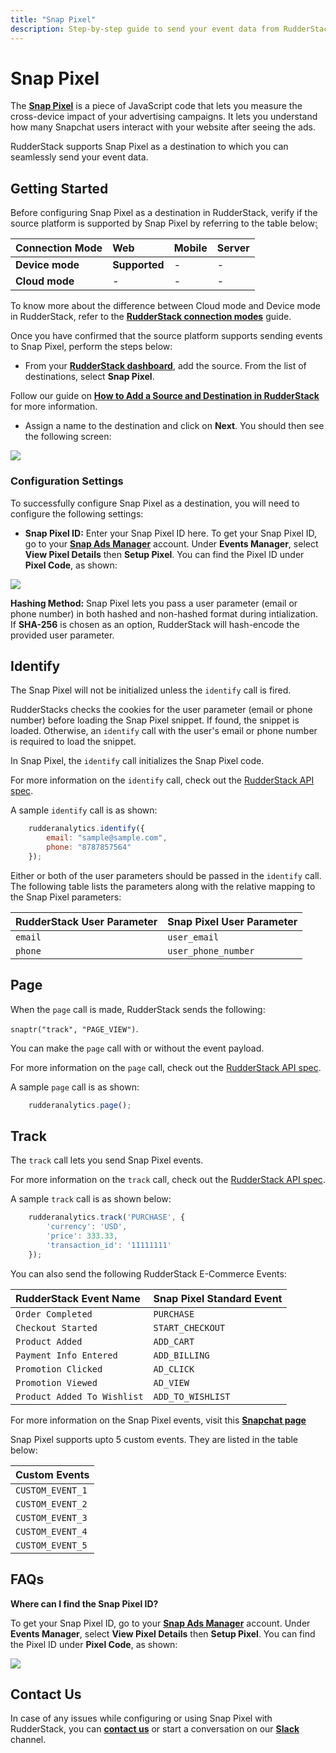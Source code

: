 ```yaml
---
title: "Snap Pixel"
description: Step-by-step guide to send your event data from RudderStack to Snap Pixel.
---
```


# Snap Pixel

The [**Snap Pixel**](https://ads.snapchat.com/) is a piece of JavaScript code that lets you measure the cross-device impact of your advertising campaigns. It lets you understand how many Snapchat users interact with your website after seeing the ads.

RudderStack supports Snap Pixel as a destination to which you can seamlessly send your event data.

## Getting Started

Before configuring Snap Pixel as a destination in RudderStack, verify if the source platform is supported by Snap Pixel by referring to the table below: ̦

| **Connection Mode** | **Web** | **Mobile** | **Server** |
| :--- | :--- | :--- | :--- |
| **Device mode** | **Supported** | - | - |
| **Cloud mode** | - | - | - |

<div class="infoBlock">

To know more about the difference between Cloud mode and Device mode in RudderStack, refer to the [**RudderStack connection modes**](https://docs.rudderstack.com/get-started/rudderstack-connection-modes) guide.
</div>

Once you have confirmed that the source platform supports sending events to Snap Pixel, perform the steps below:

* From your [**RudderStack dashboard**](https://app.rudderstack.com/), add the source. From the list of destinations, select **Snap Pixel**.

<div class="infoBlock">

Follow our guide on [**How to Add a Source and Destination in RudderStack**](https://docs.rudderstack.com/connections/adding-source-and-destination-rudderstack) for more information.
</div>

* Assign a name to the destination and click on **Next**. You should then see the following screen:

<img src="../../../images/assets/SnapPixel-1.png" />

### Configuration Settings

To successfully configure Snap Pixel as a destination, you will need to configure the following settings:

* **Snap Pixel ID:** Enter your Snap Pixel ID here. To get your Snap Pixel ID, go to your [**Snap Ads Manager**](https://ads.snapchat.com/) account. Under **Events Manager**, select **View Pixel Details** then **Setup Pixel**. You can find the Pixel ID under **Pixel Code**, as shown:

<img src="../../../images/assets/SnapPixel-2.png" />

**Hashing Method:** Snap Pixel lets you pass a user parameter \(email or phone number\) in both hashed and non-hashed format during intialization. If **SHA-256** is chosen as an option, RudderStack will hash-encode the provided user parameter.

## Identify

<div class="warningBlock">

The Snap Pixel will not be initialized unless the `identify` call is fired.
</div>

<div class="infoBlock">

RudderStacks checks the cookies for the user parameter \(email or phone number\) before loading the Snap Pixel snippet. If found, the snippet is loaded. Otherwise, an `identify` call with the user's email or phone number is required to load the snippet.
</div>

In Snap Pixel, the `identify` call initializes the Snap Pixel code.

<div class="infoBlock">

For more information on the `identify` call, check out the <a href="https://docs.rudderstack.com/rudderstack-api/rudderstack-spec/identify">RudderStack API spec</a>.
</div>

A sample `identify` call is as shown:

```javascript
    rudderanalytics.identify({
        email: "sample@sample.com",
        phone: "8787857564"
    });
```

Either or both of the user parameters should be passed in the `identify` call. The following table lists the parameters along with the relative mapping to the Snap Pixel parameters:

| **RudderStack User Parameter** | **Snap Pixel User Parameter** |
| :--- | :--- |
| `email` | `user_email` |
| `phone` | `user_phone_number` |

## Page

When the `page` call is made, RudderStack sends the following:

`snaptr("track", "PAGE_VIEW")`.

You can make the `page` call with or without the event payload.

<div class="infoBlock">

For more information on the `page` call, check out the <a href="https://docs.rudderstack.com/rudderstack-api/rudderstack-spec/page">RudderStack API spec</a>.
</div>

A sample `page` call is as shown:

```javascript
    rudderanalytics.page();
```

## Track

The `track` call lets you send Snap Pixel events.

<div class="infoBlock">

For more information on the `track` call, check out the <a href="https://docs.rudderstack.com/rudderstack-api/rudderstack-spec/track">RudderStack API spec</a>.
</div>

A sample `track` call is as shown below:

```javascript
    rudderanalytics.track('PURCHASE', {
        'currency': 'USD',
        'price': 333.33,
        'transaction_id': '11111111'
    });
```

You can also send the following RudderStack E-Commerce Events:

| **RudderStack Event Name** | **Snap Pixel Standard Event** |
| :--- | :--- |
| `Order Completed` | `PURCHASE` |
| `Checkout Started` | `START_CHECKOUT` |
| `Product Added` | `ADD_CART` |
| `Payment Info Entered` | `ADD_BILLING` |
| `Promotion Clicked` | `AD_CLICK` |
| `Promotion Viewed` | `AD_VIEW` |
| `Product Added To Wishlist` | `ADD_TO_WISHLIST` |

<div class="warningBlock">

For more information on the Snap Pixel events, visit this [**Snapchat page**](https://businesshelp.snapchat.com/s/article/pixel-website-install?language=en_US)
</div>

Snap Pixel supports upto 5 custom events. They are listed in the table below:

| **Custom Events** |
| :--- |
| `CUSTOM_EVENT_1` |
| `CUSTOM_EVENT_2` |
| `CUSTOM_EVENT_3` |
| `CUSTOM_EVENT_4` |
| `CUSTOM_EVENT_5` |

## FAQs

**Where can I find the Snap Pixel ID?**

To get your Snap Pixel ID, go to your [**Snap Ads Manager**](https://ads.snapchat.com/) account. Under **Events Manager**, select **View Pixel Details** then **Setup Pixel**. You can find the Pixel ID under **Pixel Code**, as shown:

![](../../.gitbook/assets/SnapPixel-2.png)

## Contact Us

In case of any issues while configuring or using Snap Pixel with RudderStack, you can [**contact us**](mailto:%20docs@rudderstack.com) or start a conversation on our [**Slack**](https://resources.rudderstack.com/join-rudderstack-slack) channel.
